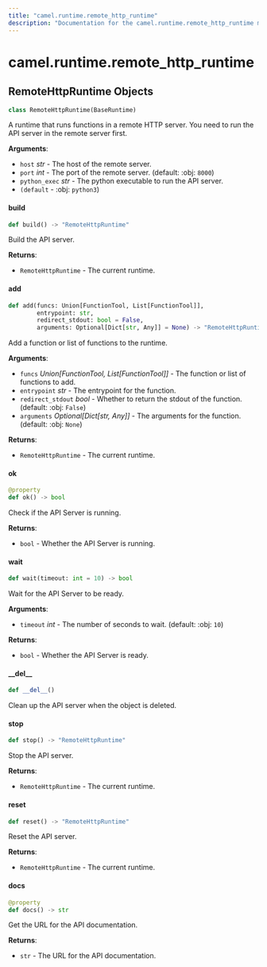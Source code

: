 ```yaml
---
title: "camel.runtime.remote_http_runtime"
description: "Documentation for the camel.runtime.remote_http_runtime module"
---
```


<a id="camel.runtime.remote_http_runtime"></a>

# camel.runtime.remote\_http\_runtime

<a id="camel.runtime.remote_http_runtime.RemoteHttpRuntime"></a>

## RemoteHttpRuntime Objects

```python
class RemoteHttpRuntime(BaseRuntime)
```

A runtime that runs functions in a remote HTTP server.
You need to run the API server in the remote server first.

**Arguments**:

- `host` _str_ - The host of the remote server.
- `port` _int_ - The port of the remote server. (default: :obj: `8000`)
- `python_exec` _str_ - The python executable to run the API server.
- `(default` - :obj: `python3`)

<a id="camel.runtime.remote_http_runtime.RemoteHttpRuntime.build"></a>

#### build

```python
def build() -> "RemoteHttpRuntime"
```

Build the API server.

**Returns**:

- `RemoteHttpRuntime` - The current runtime.

<a id="camel.runtime.remote_http_runtime.RemoteHttpRuntime.add"></a>

#### add

```python
def add(funcs: Union[FunctionTool, List[FunctionTool]],
        entrypoint: str,
        redirect_stdout: bool = False,
        arguments: Optional[Dict[str, Any]] = None) -> "RemoteHttpRuntime"
```

Add a function or list of functions to the runtime.

**Arguments**:

- `funcs` _Union[FunctionTool, List[FunctionTool]]_ - The function or
  list of functions to add.
- `entrypoint` _str_ - The entrypoint for the function.
- `redirect_stdout` _bool_ - Whether to return the stdout of
  the function. (default: :obj: `False`)
- `arguments` _Optional[Dict[str, Any]]_ - The arguments for the
  function. (default: :obj: `None`)
  

**Returns**:

- `RemoteHttpRuntime` - The current runtime.

<a id="camel.runtime.remote_http_runtime.RemoteHttpRuntime.ok"></a>

#### ok

```python
@property
def ok() -> bool
```

Check if the API Server is running.

**Returns**:

- `bool` - Whether the API Server is running.

<a id="camel.runtime.remote_http_runtime.RemoteHttpRuntime.wait"></a>

#### wait

```python
def wait(timeout: int = 10) -> bool
```

Wait for the API Server to be ready.

**Arguments**:

- `timeout` _int_ - The number of seconds to wait. (default: :obj: `10`)
  

**Returns**:

- `bool` - Whether the API Server is ready.

<a id="camel.runtime.remote_http_runtime.RemoteHttpRuntime.__del__"></a>

#### \_\_del\_\_

```python
def __del__()
```

Clean up the API server when the object is deleted.

<a id="camel.runtime.remote_http_runtime.RemoteHttpRuntime.stop"></a>

#### stop

```python
def stop() -> "RemoteHttpRuntime"
```

Stop the API server.

**Returns**:

- `RemoteHttpRuntime` - The current runtime.

<a id="camel.runtime.remote_http_runtime.RemoteHttpRuntime.reset"></a>

#### reset

```python
def reset() -> "RemoteHttpRuntime"
```

Reset the API server.

**Returns**:

- `RemoteHttpRuntime` - The current runtime.

<a id="camel.runtime.remote_http_runtime.RemoteHttpRuntime.docs"></a>

#### docs

```python
@property
def docs() -> str
```

Get the URL for the API documentation.

**Returns**:

- `str` - The URL for the API documentation.


